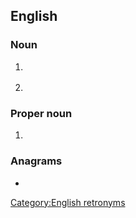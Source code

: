 {{also|clì|clí}}
==English==

===Noun===
{{en-noun}}

# {{lb|en|computing}} {{initialism of|en|command line interface}}
# {{lb|en|computing}} {{initialism of|en|command-line interpreter}}

===Proper noun===
{{en-proper noun}}

# {{lb|en|computing}} {{initialism of|en|Common Language Infrastructure|nodot=1}} {{gloss|for [[.NET]].}}

===Anagrams===
* {{anagrams|en|a=cil|CIL|LCI|LIC|Lic|Lic.|lic|lic.}}

[[Category:English retronyms]]